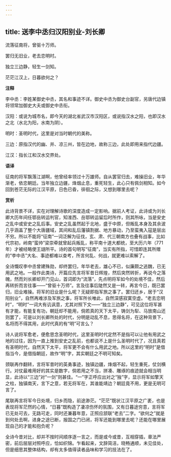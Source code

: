 ```yaml
---
---
---
```

title: 送李中丞归汉阳别业-刘长卿
---

流落征南将，曾驱十万师。

罢归无旧业，老去恋明时。

独立三边静，轻生一剑知。

茫茫江汉上，日暮欲何之？

**注释**

李中丞：李姓某御史中丞，其名和事迹不详。御史中丞为御史台副官，另唐代边镇将领常加御史大夫或御史中丞衔。

汉阳：或说为城市名，即今天的湖北省武汉市汉阳区，或说指汉水之阳，也即汉水之北（水北为阳，水南为阴）。

明时：圣明时代，这里是对当时朝代的美称。

三边：原指汉代的幽、并、凉三州，皆在边地，故称三边，此处即用来指代边疆。

江汉：指长江和汉水交界处。

**语译**

征南的将军飘落江湖啊，他曾经率领过十万雄师。自从罢官归去，难操旧业，年华渐老，依恋朝廷。当年独立边疆，烽烟止息，重死轻生，此心只有佩剑相知。如今回到苍茫无际的江汉平原，日色已昏，徘徊之际，又想到哪里去呢？

**赏析**

此诗背景不详，实在对理解诗歌的深度造成一定影响。据前人考证，此诗或为刘长卿大历年间任鄂岳转运判官，知淮西、岳鄂转运留后时所作，则其所咏，当是安史之乱中或安史之乱后事。安史之乱虽然起于北地，盛于中原，但叛乱本身及其余波几乎涵盖了整个大唐疆域，其间和乱后藩镇割据、地方暴动，乃至蛮夷入寇是层出不穷。所以不能将“征南”一词泛解为征伐，玄、肃、代三朝南方也叠有战事，比如代宗初，岭南“蛮帅”梁崇牵就曾起兵叛乱，称平南十道大都统，至大历六年（771年）才被经略使王翃所平。诗的首句明写“征南”，当实有所指，可惜即连其所赠的“李中丞”大名、事迹都难以查考，所言何乱、何战，就更难以索解了。

全诗慨叹李中丞曾建殊勋，却终罢归，年华老去，雄心不已，似廉颇之逃魏，已无用武之地。一般作此类诗，开篇应先言将军昔日辉煌，然后突然转折，再说今之落魄，然而刘长卿却开门见山，首词即为“流落”，先点明将军如今的处境不佳，然后再转折而言往事——“曾驱十万师”。言及往事后陡然又是一转，再言今日，既已罢归，旧业难操。将军的旧业是什么呢？无疑即指军旅之事了。罢归还乡，居于“汉阳别业”，自然再难涉及军旅之事，将军所长唯此，自然深感寂寞空虚。“老去恋明时”，“明时”一词大有讥讽意，尤其对照下文——“独立三边静”，可见这位将军甚有才能，有能复有功，朝廷却不能用，倘若真的天下太平，铸剑为犁、马放南山还则罢了，可是以刘长卿所处的时代，分明是动乱不息，思得名将，在这种背景下，名将而不得其用，此时代真的有“明”可言么？

诗人说将军愈老，便愈思念圣明时代，这里圣明时代定然不是指可以让他有用武之地的过往，因为一直上推到安史之乱前，也都说不上是什么圣明时代了，况且真若有圣明时代，自然天下太平，将军更不会有什么用武之地。所以这里的“明时”是借指当今，是借指朝廷，故作“明”字，其实朝廷之不明可知矣。

颈联再作翻转，言将军昔时的英勇事迹，独镇边疆，烽烟不起，轻生重死，仗剑横行。对仗最难用好的其实是数字，倘若用之不当，拼凑、雕琢的痕迹就会相当明显，此诗以“三边”对“一剑”则甚佳。“一”字正呼应出对之“独”字，显示将军如擎天之柱，独镇南天，言下之意，若无将军在，其谁能靖边？朝廷竟不用，更是无明可言了。

尾联再言将军今日处境，归乡而隐，前途渺茫。“茫茫”既状江汉平原之广袤，也是表现将军茫然的心情，“日暮”既构造了凄凉伤怀的氛围，又有日暮途穷意，言将军已无处可去，无路可走，同时还兼暮年意，正照应颔联“老去”二字。“欲何之”就是到何处去啊，进身之途已断，报国之门已闭，将军还能到哪里去呢？还能在哪里展现自己的才能和抱负呢？

全诗今昔对比，却并不按时间顺序逐一言之，而是或今或昔，互相穿插，章法严密，前后层层对照呼应，恰如织锦。乍看起来，文辞简洁，晓畅通顺，未见佳处，但是细思其整体结构，却有太多值得读者品味和学习的技法在了。